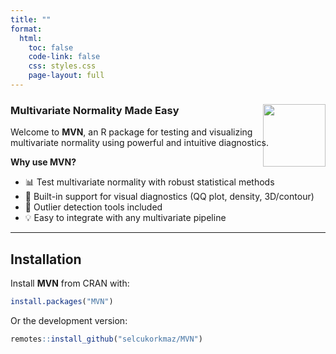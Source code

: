 ```yaml
---
title: ""
format:
  html:
    toc: false
    code-link: false
    css: styles.css
    page-layout: full
---
```


::: {.hero}
![](mvn_sticker.png){width="100px" style="float:right; margin-left: -10px;"}

### Multivariate Normality Made Easy

Welcome to **MVN**, an R package for testing and visualizing multivariate normality using powerful and intuitive diagnostics.
:::

::: {.callout-tip}
**Why use MVN?**

- 📊 Test multivariate normality with robust statistical methods  
- 🎯 Built-in support for visual diagnostics (QQ plot, density, 3D/contour)  
- 🧪 Outlier detection tools included  
- 💡 Easy to integrate with any multivariate pipeline  
:::

---

## Installation

Install **MVN** from CRAN with:

```r
install.packages("MVN")
```

Or the development version:

```r
remotes::install_github("selcukorkmaz/MVN")
```

